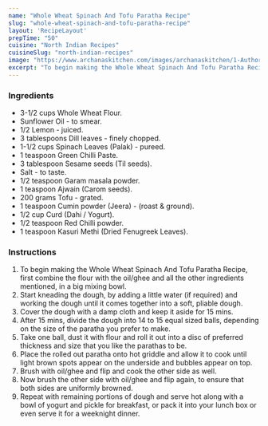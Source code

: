 ---
name: "Whole Wheat Spinach And Tofu Paratha Recipe"
slug: "whole-wheat-spinach-and-tofu-paratha-recipe"
layout: 'RecipeLayout'
prepTime: "50"
cuisine: "North Indian Recipes"
cuisineSlug: "north-indian-recipes"
image: "https://www.archanaskitchen.com/images/archanaskitchen/1-Author/Farrukh_Aziz_Ansari/Whole_Wheat_Spinach_and_Tofu_Paratha_Recipe-1.jpg"
excerpt: "To begin making the Whole Wheat Spinach And Tofu Paratha Recipe, first combine the flour with the oilghee and all the other ingredients mentioned, in a big mixing bowl"
---

### Ingredients

- 3-1/2 cups Whole Wheat Flour.
- Sunflower Oil - to smear.
- 1/2 Lemon - juiced.
- 3 tablespoons Dill leaves - finely chopped.
- 1-1/2 cups Spinach Leaves (Palak) - pureed.
- 1 teaspoon Green Chilli Paste.
- 3 tablespoon Sesame seeds (Til seeds).
- Salt - to taste.
- 1/2 teaspoon Garam masala powder.
- 1 teaspoon Ajwain (Carom seeds).
- 200 grams Tofu - grated.
- 1 teaspoon Cumin powder (Jeera) - (roast & ground).
- 1/2 cup Curd (Dahi / Yogurt).
- 1/2 teaspoon Red Chilli powder.
- 1 teaspoon Kasuri Methi (Dried Fenugreek Leaves).

### Instructions

1. To begin making the Whole Wheat Spinach And Tofu Paratha Recipe, first combine the flour with the oil/ghee and all the other ingredients mentioned, in a big mixing bowl.
1. Start kneading the dough, by adding a little water (if required) and working the dough until it comes together into a soft, pliable dough.
1. Cover the dough with a damp cloth and keep it aside for 15 mins.
1. After 15 mins, divide the dough into 14 to 15 equal sized balls, depending on the size of the paratha you prefer to make.
1. Take one ball, dust it with flour and roll it out into a disc of preferred thickness and size that you like the parathas to be.
1. Place the rolled out paratha onto hot griddle and allow it to cook until light brown spots appear on the underside and bubbles appear on top.
1. Brush with oil/ghee and flip and cook the other side as well.
1. Now brush the other side with oil/ghee and flip again, to ensure that both sides are uniformly browned.
1. Repeat with remaining portions of dough and serve hot along with a bowl of yogurt and pickle for breakfast, or pack it into your lunch box or even serve it for a weeknight dinner.
